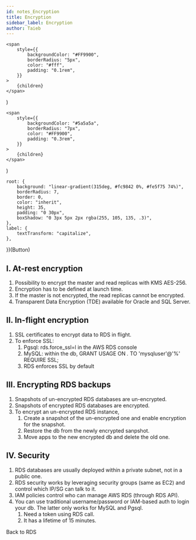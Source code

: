 ```yaml
---
id: notes_Encryption
title: Encryption
sidebar_label: Encryption 
author: Taieb
---
```



	<span
		style={{
			backgroundColor: "#FF9900",
			borderRadius: "5px",
			color: "#fff",
			padding: "0.1rem",
		}}
	>
		{children}
	</span>
)

	<span
		style={{
			backgroundColor: "#5a5a5a",
			borderRadius: "7px",
			color: "#FF9900",
			padding: "0.3rem",
		}}
	>
		{children}
	</span>
)

	root: {
		background: "linear-gradient(315deg, #fc9842 0%, #fe5f75 74%)",
		borderRadius: 7,
		border: 0,
		color: "inherit",
		height: 35,
		padding: "0 30px",
		boxShadow: "0 3px 5px 2px rgba(255, 105, 135, .3)",
	},
	label: {
		textTransform: "capitalize",
	},
})(Button)

## I. At-rest encryption

1. Possibility to encrypt the master and read replicas with KMS AES-256.
2. Encryption has to be defined at launch time.
3. If the master is not encrypted, the read replicas cannot be encrypted.
4. Transparent Data Encryption (TDE) available for Oracle and SQL Server.

## II. In-flight encryption

1. SSL certificates to encrypt data to RDS in flight.
2. To enforce SSL:
    1. Pgsql: rds.force_ssl=l in the AWS RDS console
    2. MySQL: within the db, GRANT USAGE ON *.* TO 'mysqluser'@'%' REQUIRE SSL;
    3. RDS enforces SSL by default

## III. Encrypting RDS backups

1. Snapshots of un-encrypted RDS databases are un-encrypted.
2. Snapshots of encrypted RDS databases are encrypted.
3. To encrypt an un-encrypted RDS instance,
    1. Create a snapshot of the un-encrypted one and enable encryption for the snapshot.
    2. Restore the db from the newly encrypted sanpshot.
    3. Move apps to the new encrypted db and delete the old one.

## IV. Security

1. RDS databases are usually deployed within a private subnet, not in a public one.
2. RDS security works by leveraging security groups (same as EC2) and control which IP/SG can talk to it.
3. IAM policies control who can manage AWS RDS (through RDS API).
4. You can use traditional username/password or IAM-based auth to login your db. The latter only works for MySQL and Pgsql.
    1. Need a token using RDS call.
    2. It has a lifetime of 15 minutes.


<!-- 
<Button variant="outlined" color="inherit" href="/docs/notes_rds">
	Back To RDS
</Button> -->


<StyledButton href="/docs/notes_rds">Back to RDS</StyledButton>
